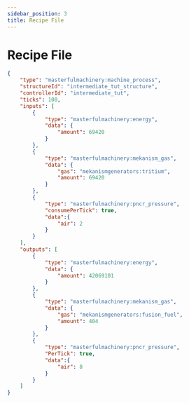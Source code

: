 ```yaml
---
sidebar_position: 3
title: Recipe File
---
```


# Recipe File

```json
{
	"type": "masterfulmachinery:machine_process",
	"structureId": "intermediate_tut_structure",
	"controllerId": "intermediate_tut",
	"ticks": 100,
	"inputs": [
		{
			"type": "masterfulmachinery:energy",
			"data": {
				"amount": 69420
			}
		},
		{
			"type": "masterfulmachinery:mekanism_gas",
			"data": {
				"gas": "mekanismgenerators:tritium",
				"amount": 69420
			}
		},
		{
            "type": "masterfulmachinery:pncr_pressure",
			"consumePerTick": true,
            "data":{
                "air": 2
            }
        }
	],
	"outputs": [
		{
			"type": "masterfulmachinery:energy",
			"data": {
				"amount": 42069101
			}
		},
		{
			"type": "masterfulmachinery:mekanism_gas",
			"data": {
				"gas": "mekanismgenerators:fusion_fuel",
				"amount": 404
			}
		},
		{
            "type": "masterfulmachinery:pncr_pressure",
			"PerTick": true,
            "data":{
                "air": 8
            }
        }
	]
}
```